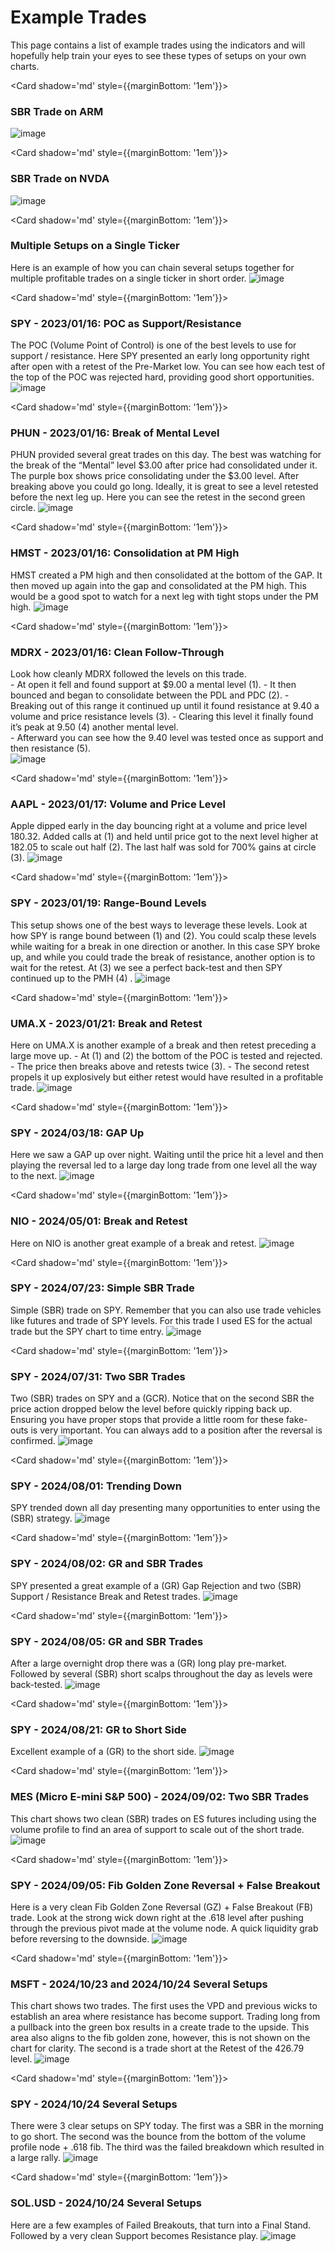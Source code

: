 # Example Trades

This page contains a list of example trades using the indicators and will hopefully help train your eyes to see these types of setups on your own charts.

<Card shadow='md' style={{marginBottom: '1em'}}>
    <CardHeader>
      <h3>SBR Trade on ARM</h3>
    </CardHeader>
    <CardBody>
      ![image](_media/t1.png ':size=100%')
    </CardBody>
    <CardFooter>
      <Tag className='ts-sbr' shadow='lw'/>
    </CardFooter>
</Card>

<Card shadow='md' style={{marginBottom: '1em'}}>
    <CardHeader>
      <h3>SBR Trade on NVDA</h3>
    </CardHeader>
    <CardBody>
      ![image](_media/t2.png ':size=100%')
    </CardBody>
    <CardFooter>
      <Tag className='ts-sbr' shadow='lw'/>
    </CardFooter>
</Card>

<Card shadow='md' style={{marginBottom: '1em'}}>
    <CardHeader>
      <h3>Multiple Setups on a Single Ticker</h3>
    </CardHeader>
    <CardBody>
      Here is an example of how you can chain several setups together for multiple profitable trades on a single ticker in short order.
      ![image](_media/t3.png ':size=100%')
    </CardBody>
    <CardFooter>
      <Tag className='ts-sbr' shadow='lw'/>
      <Tag className='ts-gz' shadow='lw'/>
    </CardFooter>
</Card>

<Card shadow='md' style={{marginBottom: '1em'}}>
    <CardHeader>
      <h3>SPY - 2023/01/16: POC as Support/Resistance</h3>
    </CardHeader>
    <CardBody>
      The POC (Volume Point of Control) is one of the best levels to use for support / resistance. Here SPY presented an early long opportunity right after open with a retest of the Pre-Market low. You can see how each test of the top of the POC was rejected hard, providing good short opportunities.
      ![image](_media/ex_1.png ':size=100%')
    </CardBody>
</Card>

<Card shadow='md' style={{marginBottom: '1em'}}>
    <CardHeader>
      <h3>PHUN - 2023/01/16: Break of Mental Level</h3>
    </CardHeader>
    <CardBody>
      PHUN provided several great trades on this day. The best was watching for the break of the “Mental” level $3.00 after price had consolidated under it.  The purple box shows price consolidating under the $3.00 level.  After breaking above you could go long. Ideally, it is great to see a level retested before the next leg up. Here you can see the retest in the second green circle. 
      ![image](_media/ex_2.png ':size=100%')
    </CardBody>
    <CardFooter>
      <Tag className='ts-sbr' shadow='lw'/>
    </CardFooter>
</Card>

<Card shadow='md' style={{marginBottom: '1em'}}>
    <CardHeader>
      <h3>HMST - 2023/01/16: Consolidation at PM High</h3>
    </CardHeader>
    <CardBody>
      HMST created a PM high and then consolidated at the bottom of the GAP.  It then moved up again into the gap and consolidated at the PM high. This would be a good spot to watch for a next leg with tight stops under the PM high.
      ![image](_media/ex_3.png ':size=100%')
    </CardBody>
</Card>

<Card shadow='md' style={{marginBottom: '1em'}}>
    <CardHeader>
      <h3>MDRX - 2023/01/16: Clean Follow-Through</h3>
    </CardHeader>
    <CardBody>
      Look how cleanly MDRX followed the levels on this trade.  
      - At open it fell and found support at $9.00 a mental level (1). 
      - It then bounced and began to consolidate between the PDL and PDC (2). 
      - Breaking out of this range it continued up until it found resistance at 9.40 a volume and price resistance levels (3). 
      - Clearing this level it finally found it’s peak at 9.50 (4) another mental level.  
      - Afterward you can see how the 9.40 level was tested once as support and then resistance (5).   
      ![image](_media/ex_4.png ':size=100%')
    </CardBody>
    <CardFooter>
      <Tag className='ts-sbr' shadow='lw'/>
      <Tag className='ts-fs' shadow='lw'/>
    </CardFooter>
</Card>

<Card shadow='md' style={{marginBottom: '1em'}}>
    <CardHeader>
      <h3>AAPL - 2023/01/17: Volume and Price Level</h3>
    </CardHeader>
    <CardBody>
      Apple dipped early in the day bouncing right at a volume and price level 180.32.  Added calls at (1) and held until price got to the next level higher at 182.05 to scale out half (2). The last half was sold for 700% gains at circle (3).
      ![image](_media/ex_5.png ':size=100%')
    </CardBody>
</Card>

<Card shadow='md' style={{marginBottom: '1em'}}>
    <CardHeader>
      <h3>SPY - 2023/01/19: Range-Bound Levels</h3>
    </CardHeader>
    <CardBody>
      This setup shows one of the best ways to leverage these levels. Look at how SPY is range bound between (1) and (2). You could scalp these levels while waiting for a break in one direction or another. In this case SPY broke up, and while you could trade the break of resistance, another option is to wait for the retest. At (3) we see a perfect back-test and then SPY continued up to the PMH (4) .
      ![image](_media/ex_6.png ':size=100%')
    </CardBody>
    <CardFooter>
      <Tag className='ts-sbr' shadow='lw'/>
    </CardFooter>
</Card>

<Card shadow='md' style={{marginBottom: '1em'}}>
    <CardHeader>
      <h3>UMA.X - 2023/01/21: Break and Retest</h3>
    </CardHeader>
    <CardBody>
      Here on UMA.X is another example of a break and then retest preceding a large move up. 
      - At (1) and (2) the bottom of the POC is tested and rejected. 
      - The price then breaks above and retests twice (3). 
      - The second retest propels it up explosively but either retest would have resulted in a profitable trade.
      ![image](_media/ex_7.png ':size=100%')
    </CardBody>
    <CardFooter>
      <Tag className='ts-sbr' shadow='lw'/>
    </CardFooter>
</Card>

<Card shadow='md' style={{marginBottom: '1em'}}>
    <CardHeader>
      <h3>SPY - 2024/03/18: GAP Up</h3>
    </CardHeader>
    <CardBody>
      Here we saw a GAP up over night. Waiting until the price hit a level and then playing the reversal led to a large day long trade from one level all the way to the next.
      ![image](_media/ex_8.png ':size=100%')
    </CardBody>
</Card>

<Card shadow='md' style={{marginBottom: '1em'}}>
    <CardHeader>
      <h3>NIO - 2024/05/01: Break and Retest</h3>
    </CardHeader>
    <CardBody>
      Here on NIO is another great example of a break and retest. 
      ![image](_media/ex_9.png ':size=100%')
    </CardBody>
    <CardFooter>
      <Tag className='ts-sbr' shadow='lw'/>
    </CardFooter>
</Card>

<Card shadow='md' style={{marginBottom: '1em'}}>
    <CardHeader>
      <h3>SPY - 2024/07/23: Simple SBR Trade</h3>
    </CardHeader>
    <CardBody>
      Simple (SBR) trade on SPY. Remember that you can also use trade vehicles like futures and trade of SPY levels. For this trade I used ES for the actual trade but the SPY chart to time entry. 
      ![image](_media/ex_10.png ':size=100%')
    </CardBody>
    <CardFooter>
      <Tag className='ts-sbr' shadow='lw'/>
    </CardFooter>
</Card>

<Card shadow='md' style={{marginBottom: '1em'}}>
    <CardHeader>
      <h3>SPY - 2024/07/31: Two SBR Trades</h3>
    </CardHeader>
    <CardBody>
      Two (SBR) trades on SPY and a (GCR). Notice that on the second SBR the price action dropped below the level before quickly ripping back up. Ensuring you have proper stops that provide a little room for these fake-outs is very important. You can always add to a position after the reversal is confirmed. 
      ![image](_media/ex_11.png ':size=100%')
    </CardBody>
    <CardFooter>
      <Tag className='ts-sbr' shadow='lw'/>
    </CardFooter>
</Card>

<Card shadow='md' style={{marginBottom: '1em'}}>
    <CardHeader>
      <h3>SPY - 2024/08/01: Trending Down</h3>
    </CardHeader>
    <CardBody>
      SPY trended down all day presenting many opportunities to enter using the (SBR) strategy.
      ![image](_media/ex_12.png ':size=100%')
    </CardBody>
    <CardFooter>
      <Tag className='ts-sbr' shadow='lw'/>
    </CardFooter>
</Card>

<Card shadow='md' style={{marginBottom: '1em'}}>
    <CardHeader>
      <h3>SPY - 2024/08/02: GR and SBR Trades</h3>
    </CardHeader>
    <CardBody>
      SPY presented a great example of a (GR) Gap Rejection and two (SBR) Support / Resistance Break and Retest trades.
      ![image](_media/ex_13.png ':size=100%')
    </CardBody>
    <CardFooter>
      <Tag className='ts-sbr' shadow='lw'/>
      <Tag className='ts-gr' shadow='lw'/>
    </CardFooter>
</Card>

<Card shadow='md' style={{marginBottom: '1em'}}>
    <CardHeader>
      <h3>SPY - 2024/08/05: GR and SBR Trades</h3>
    </CardHeader>
    <CardBody>
      After a large overnight drop there was a (GR) long play pre-market. Followed by several (SBR) short scalps throughout the day as levels were back-tested.
      ![image](_media/ex_14.png ':size=100%')
    </CardBody>
    <CardFooter>
      <Tag className='ts-sbr' shadow='lw'/>
      <Tag className='ts-gr' shadow='lw'/>
    </CardFooter>
</Card>

<Card shadow='md' style={{marginBottom: '1em'}}>
    <CardHeader>
      <h3>SPY - 2024/08/21: GR to Short Side</h3>
    </CardHeader>
    <CardBody>
      Excellent example of a (GR) to the short side.
      ![image](_media/ex_15.png ':size=100%')
    </CardBody>
    <CardFooter>
      <Tag className='ts-gr' shadow='lw'/>
    </CardFooter>
</Card>

<Card shadow='md' style={{marginBottom: '1em'}}>
    <CardHeader>
      <h3>MES (Micro E-mini S&P 500) - 2024/09/02: Two SBR Trades</h3>
    </CardHeader>
    <CardBody>
      This chart shows two clean (SBR) trades on ES futures including using the volume profile to find an area of support to scale out of the short trade.
      ![image](_media/ex_16.png ':size=100%')
    </CardBody>
    <CardFooter>
      <Tag className='ts-sbr' shadow='lw'/>
    </CardFooter>
</Card>

<Card shadow='md' style={{marginBottom: '1em'}}>
    <CardHeader>
      <h3>SPY - 2024/09/05: Fib Golden Zone Reversal + False Breakout</h3>
    </CardHeader>
    <CardBody>
      Here is a very clean Fib Golden Zone Reversal (GZ) + False Breakout (FB) trade. Look at the strong wick down right at the .618 level after pushing through the previous pivot made at the volume node. A quick liquidity grab before reversing to the downside.
      ![image](_media/ex_17.png ':size=100%')
    </CardBody>
    <CardFooter>
      <Tag className='ts-gz' shadow='lw'/>
      <Tag className='ts-fb' shadow='lw'/>
    </CardFooter>
</Card>

<Card shadow='md' style={{marginBottom: '1em'}}>
    <CardHeader>
      <h3>MSFT - 2024/10/23 and 2024/10/24 Several Setups</h3>
    </CardHeader>
    <CardBody>
      This chart shows two trades. The first uses the VPD and previous wicks to establish an area where resistance has become support. Trading long from a pullback into the green box results in a create trade to the upside. This area also aligns to the fib golden zone, however, this is not shown on the chart for clarity. The second is a trade short at the Retest of the 426.79 level.
      ![image](_media/ex_18.png ':size=100%')
    </CardBody>
    <CardFooter>
      <Tag className='ts-gz' shadow='lw'/>
      <Tag className='ts-sbr' shadow='lw'/>
      <Tag className='ts-vt' shadow='lw'/>
    </CardFooter>
</Card>

<Card shadow='md' style={{marginBottom: '1em'}}>
    <CardHeader>
      <h3>SPY - 2024/10/24 Several Setups</h3>
    </CardHeader>
    <CardBody>
      There were 3 clear setups on SPY today. The first was a SBR in the morning to go short. The second was the bounce from the bottom of the volume profile node + .618 fib. The third was the failed breakdown which resulted in a large rally.
      ![image](_media/ex_19.png ':size=100%')
    </CardBody>
    <CardFooter>
      <Tag className='ts-gz' shadow='lw'/>
      <Tag className='ts-sbr' shadow='lw'/>
      <Tag className='ts-vt' shadow='lw'/>
    </CardFooter>
</Card>

<Card shadow='md' style={{marginBottom: '1em'}}>
    <CardHeader>
      <h3>SOL.USD - 2024/10/24 Several Setups</h3>
    </CardHeader>
    <CardBody>
      Here are a few examples of Failed Breakouts, that turn into a Final Stand. Followed by a very clean Support becomes Resistance play.
      ![image](_media/ex_20.png ':size=100%')
    </CardBody>
    <CardFooter>
      <Tag className='ts-fb' shadow='lw'/>
      <Tag className='ts-fs' shadow='lw'/>
      <Tag className='ts-sbr' shadow='lw'/>
    </CardFooter>
</Card>